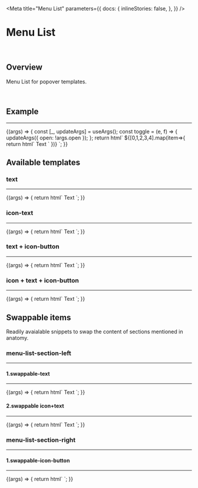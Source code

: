 
<Meta
  title="Menu List"
  parameters={{
    docs: {
      inlineStories: false,
    },
  }}
/>

# Menu List

<br />

## Overview

Menu List for popover templates.

<br />

## Example

<hr />

<Canvas>
  <Story
    name="Example"
    args={{
      open: false,
    }}
    parameters={{
      docs: {
        inlineStories: false,
        iframeHeight: 250,
      },
    }}
  >
    {(args) => {
      const [_, updateArgs] = useArgs();
      const toggle = (e, f) => {
        updateArgs({ open: !args.open });
      };
      return html`
        <f-div>
          <f-icon-button
            id="more"
            icon="i-more"
            variant="block"
            type="packed"
            @click=${toggle}
          ></f-icon-button>
          <f-popover target="#more" .open=${args.open} @overlay-click=${toggle} size="small">
            <f-div direction="column">
                ${[0,1,2,3,4].map(item=>{
                    return html`   <f-div state="secondary" padding="medium" gap="medium" border="small solid default bottom" clickable>
            <!--Start : menu-list-section-left : This data-f-id=\"menu-list-section-left\" is swappable, Find examples in \`Swappable items\`  -->
            <f-div data-f-id="menu-list-section-left" gap="medium" align="middle-left">
                <f-icon size="small" source="i-icon"></f-icon>
              <f-text variant="para" size="medium" weight="regular">Text</f-text>
            </f-div>
            <!--End : menu-list-section-left : This data-f-id=\"menu-list-section-left\" is swappable, Find examples in \`Swappable items\`  -->
            <!--Start : menu-list-section-right : This data-f-id=\"menu-list-section-right\" is swappable, Find examples in \`Swappable items\`  -->
            <f-div data-f-id="menu-list-section-right" height="hug-content" width="hug-content">
                <f-icon-button icon="i-icon" variant="block" type="packed" state="inherit" size="small"></f-icon-button>
            </f-div>
            <!--End : menu-list-section-right : This data-f-id=\"menu-list-section-right\" is swappable, Find examples in \`Swappable items\`  -->
          </f-div>`
                })}
            </f-div>
          </f-popover>
        </f-div>
      `;
    }}
  </Story>
</Canvas>

<br />

## Available templates

### text

<hr />

<Canvas>
  <Story
    name="text"
  >
    {(args) => {
      return html`
        <f-div padding="large" align="middle-center" direction="column">
        <!--Start : menu-list -->
          <f-div width="220px" state="secondary" padding="medium" gap="medium" border="small solid default bottom" clickable>
            <!--Start : menu-list-section-left : This data-f-id=\"menu-list-section-left\" is swappable, Find examples in \`Swappable items\`  -->
            <f-div data-f-id="menu-list-section-left" gap="medium" align="middle-left">
              <f-text variant="para" size="medium" weight="regular">Text</f-text>
            </f-div>
            <!--End : menu-list-section-left : This data-f-id=\"menu-list-section-left\" is swappable, Find examples in \`Swappable items\`  -->
          </f-div>
        <!--End : menu-list -->
        </f-div>
      `;
    }}
  </Story>
</Canvas>

### icon-text

<hr />

<Canvas>
  <Story
    name="icon-text"
  >
    {(args) => {
      return html`
        <f-div padding="large" align="middle-center">
        <!--Start : menu-list -->
          <f-div width="220px" state="secondary" padding="medium" gap="medium" border="small solid default bottom" clickable>
            <!--Start : menu-list-section-left : This data-f-id=\"menu-list-section-left\" is swappable, Find examples in \`Swappable items\`  -->
            <f-div data-f-id="menu-list-section-left" gap="medium" align="middle-left">
                <f-icon size="small" source="i-icon"></f-icon>
              <f-text variant="para" size="medium" weight="regular">Text</f-text>
            </f-div>
            <!--End : menu-list-section-left : This data-f-id=\"menu-list-section-left\" is swappable, Find examples in \`Swappable items\`  -->
          </f-div>
        <!--End : menu-list -->
        </f-div>
      `;
    }}
  </Story>
</Canvas>

### text + icon-button

<hr />

<Canvas>
  <Story
    name="text + icon-button"
  >
    {(args) => {
      return html`
        <f-div padding="large" align="middle-center">
        <!--Start : menu-list -->
          <f-div width="220px" state="secondary" padding="medium" gap="medium" border="small solid default bottom" clickable>
            <!--Start : menu-list-section-left : This data-f-id=\"menu-list-section-left\" is swappable, Find examples in \`Swappable items\`  -->
            <f-div data-f-id="menu-list-section-left" gap="medium" align="middle-left">
              <f-text variant="para" size="medium" weight="regular">Text</f-text>
            </f-div>
            <!--End : menu-list-section-left : This data-f-id=\"menu-list-section-left\" is swappable, Find examples in \`Swappable items\`  -->
            <!--Start : menu-list-section-right : This data-f-id=\"menu-list-section-right\" is swappable, Find examples in \`Swappable items\`  -->
            <f-div data-f-id="menu-list-section-right" height="hug-content" width="hug-content">
                <f-icon-button icon="i-icon" variant="block" type="packed" state="inherit" size="small"></f-icon-button>
            </f-div>
            <!--End : menu-list-section-right : This data-f-id=\"menu-list-section-right\" is swappable, Find examples in \`Swappable items\`  -->
          </f-div>
        <!--End : menu-list -->
        </f-div>
      `;
    }}
  </Story>
</Canvas>

### icon + text + icon-button

<hr />

<Canvas>
  <Story
    name="icon + text + icon-button"
  >
    {(args) => {
      return html`
        <f-div padding="large" align="middle-center">
        <!--Start : menu-list -->
          <f-div width="220px" state="secondary" padding="medium" gap="medium" border="small solid default bottom" clickable>
            <!--Start : menu-list-section-left : This data-f-id=\"menu-list-section-left\" is swappable, Find examples in \`Swappable items\`  -->
            <f-div data-f-id="menu-list-section-left" gap="medium" align="middle-left">
                <f-icon size="small" source="i-icon"></f-icon>
              <f-text variant="para" size="medium" weight="regular">Text</f-text>
            </f-div>
            <!--End : menu-list-section-left : This data-f-id=\"menu-list-section-left\" is swappable, Find examples in \`Swappable items\`  -->
            <!--Start : menu-list-section-right : This data-f-id=\"menu-list-section-right\" is swappable, Find examples in \`Swappable items\`  -->
            <f-div data-f-id="menu-list-section-right" height="hug-content" width="hug-content">
                <f-icon-button icon="i-icon" variant="block" type="packed" state="inherit" size="small"></f-icon-button>
            </f-div>
            <!--End : menu-list-section-right : This data-f-id=\"menu-list-section-right\" is swappable, Find examples in \`Swappable items\`  -->
          </f-div>
        <!--End : menu-list -->
        </f-div>
      `;
    }}
  </Story>
</Canvas>

<br />

## Swappable items

Readily avaialable snippets to swap the content of sections mentioned in anatomy.

### menu-list-section-left

<hr />

#### 1.swappable-text

<hr />

<Canvas>
  <Story
    name="swappable-text"
  >
    {(args) => {
      return html`
        <f-div padding="large" align="middle-center">
          <f-div width="220px" state="secondary" padding="medium" gap="medium" border="small solid default bottom"  clickable>
            <!--Swap data-f-id="menu-list-section-left" with following content to get desired results-->
            <f-div data-f-id="menu-list-section-left" gap="medium" align="middle-left">
                <f-icon size="small" source="i-icon"></f-icon>
              <f-text variant="para" size="medium" weight="regular">Text</f-text>
            </f-div>
            <!--Swap data-f-id="menu-list-section-left" with following content to get desired results-->
          </f-div>
        </f-div>
      `;
    }}
  </Story>
</Canvas>

#### 2.swappable icon+text

<hr />

<Canvas>
  <Story
    name="swappable icon+text"
  >
    {(args) => {
      return html`
        <f-div padding="large" align="middle-center">
          <f-div width="220px" state="secondary" padding="medium" gap="medium" border="small solid default bottom"  clickable>
            <!--Swap data-f-id="menu-list-section-left" with following content to get desired results-->
            <f-div data-f-id="menu-list-section-left" gap="medium" align="middle-left">
              <f-text variant="para" size="medium" weight="regular">Text</f-text>
            </f-div>
            <!--Swap data-f-id="menu-list-section-left" with following content to get desired results-->
          </f-div>
        </f-div>
      `;
    }}
  </Story>
</Canvas>

### menu-list-section-right

<hr />

#### 1.swappable-icon-button

<hr />

<Canvas>
  <Story
    name="swappable-icon-button"
  >
    {(args) => {
      return html`
        <f-div padding="large" align="middle-center">
          <f-div width="220px" state="secondary" padding="medium" gap="medium" align="middle-right" border="small solid default bottom"  clickable>
            <!--Swap data-f-id="menu-list-section-right" with following content to get desired results-->
                 <f-div data-f-id="menu-list-section-right" height="hug-content" width="hug-content">
                    <f-icon-button icon="i-icon" variant="block" type="packed" state="inherit" size="small"></f-icon-button>
                </f-div>
            <!--Swap data-f-id="menu-list-section-right" with following content to get desired results-->
          </f-div>
        </f-div>
      `;
    }}
  </Story>
</Canvas>
